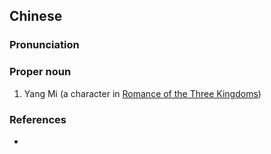 {{also|杨密}}
==Chinese==
{{zh-forms|s=杨密}}

===Pronunciation===
{{zh-pron
|m=Yáng Mì
|cat=pn
}}

===Proper noun===
{{zh-proper noun}}

# Yang Mi (a character in [[w:Romance of the Three Kingdoms|Romance of the Three Kingdoms]])

===References===
* {{cite-book
|last=Luo
|first=Guanzhong
|authorlink=w:Luo Guanzhong
|coauthors=
|year=
|title=[[s:Romance of the Three Kingdoms/Chapter 13#15|Romance of the Three Kingdoms/Chapter 13]]
|language=Mandarin/English
|publisher=
|location=
}}